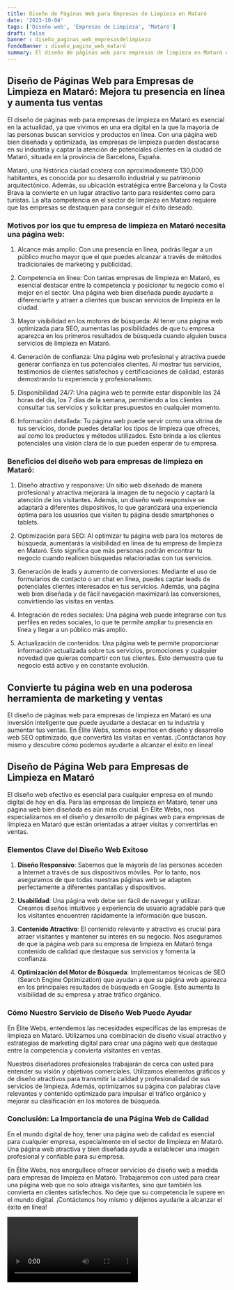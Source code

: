 ```yaml
---
title: Diseño de Páginas Web para Empresas de Limpieza en Mataró
date: '2023-10-04'
tags: ['Diseño web', 'Empresas de Limpieza', 'Mataró']
draft: false
banner : diseño_paginas_web_empresasdelimpieza
fondoBanner : diseño_pagina_web_mataró
summary: El diseño de páginas web para empresas de limpieza en Mataró es esencial en la actualidad, ya que vivimos en una era digital en la que la mayoría de las personas buscan servicios y productos en línea. Con una página web bien diseñada y optimizada, las empresas de limpieza pueden destacarse en su industria y captar la atención de potenciales clientes en la ciudad de Mataró, situada en la provincia de Barcelona, España.
---
```


## Diseño de Páginas Web para Empresas de Limpieza en Mataró: Mejora tu presencia en línea y aumenta tus ventas

El diseño de páginas web para empresas de limpieza en Mataró es esencial en la actualidad, ya que vivimos en una era digital en la que la mayoría de las personas buscan servicios y productos en línea. Con una página web bien diseñada y optimizada, las empresas de limpieza pueden destacarse en su industria y captar la atención de potenciales clientes en la ciudad de Mataró, situada en la provincia de Barcelona, España.

Mataró, una histórica ciudad costera con aproximadamente 130,000 habitantes, es conocida por su desarrollo industrial y su patrimonio arquitectónico. Además, su ubicación estratégica entre Barcelona y la Costa Brava la convierte en un lugar atractivo tanto para residentes como para turistas. La alta competencia en el sector de limpieza en Mataró requiere que las empresas se destaquen para conseguir el éxito deseado.

### Motivos por los que tu empresa de limpieza en Mataró necesita una página web:

1. Alcance más amplio: Con una presencia en línea, podrás llegar a un público mucho mayor que el que puedes alcanzar a través de métodos tradicionales de marketing y publicidad.

2. Competencia en línea: Con tantas empresas de limpieza en Mataró, es esencial destacar entre la competencia y posicionar tu negocio como el mejor en el sector. Una página web bien diseñada puede ayudarte a diferenciarte y atraer a clientes que buscan servicios de limpieza en la ciudad.

3. Mayor visibilidad en los motores de búsqueda: Al tener una página web optimizada para SEO, aumentas las posibilidades de que tu empresa aparezca en los primeros resultados de búsqueda cuando alguien busca servicios de limpieza en Mataró.

4. Generación de confianza: Una página web profesional y atractiva puede generar confianza en tus potenciales clientes. Al mostrar tus servicios, testimonios de clientes satisfechos y certificaciones de calidad, estarás demostrando tu experiencia y profesionalismo.

5. Disponibilidad 24/7: Una página web te permite estar disponible las 24 horas del día, los 7 días de la semana, permitiendo a los clientes consultar tus servicios y solicitar presupuestos en cualquier momento.

6. Información detallada: Tu página web puede servir como una vitrina de tus servicios, donde puedes detallar los tipos de limpieza que ofreces, así como los productos y métodos utilizados. Esto brinda a los clientes potenciales una visión clara de lo que pueden esperar de tu empresa.

### Beneficios del diseño web para empresas de limpieza en Mataró:

1. Diseño atractivo y responsive: Un sitio web diseñado de manera profesional y atractiva mejorará la imagen de tu negocio y captará la atención de los visitantes. Además, un diseño web responsive se adaptará a diferentes dispositivos, lo que garantizará una experiencia óptima para los usuarios que visiten tu página desde smartphones o tablets.

2. Optimización para SEO: Al optimizar tu página web para los motores de búsqueda, aumentarás la visibilidad en línea de tu empresa de limpieza en Mataró. Esto significa que más personas podrán encontrar tu negocio cuando realicen búsquedas relacionadas con tus servicios.

3. Generación de leads y aumento de conversiones: Mediante el uso de formularios de contacto o un chat en línea, puedes captar leads de potenciales clientes interesados en tus servicios. Además, una página web bien diseñada y de fácil navegación maximizará las conversiones, convirtiendo las visitas en ventas.

4. Integración de redes sociales: Una página web puede integrarse con tus perfiles en redes sociales, lo que te permite ampliar tu presencia en línea y llegar a un público más amplio.

5. Actualización de contenidos: Una página web te permite proporcionar información actualizada sobre tus servicios, promociones y cualquier novedad que quieras compartir con tus clientes. Esto demuestra que tu negocio está activo y en constante evolución.

## Convierte tu página web en una poderosa herramienta de marketing y ventas

El diseño de páginas web para empresas de limpieza en Mataró es una inversión inteligente que puede ayudarte a destacar en tu industria y aumentar tus ventas. En Élite Webs, somos expertos en diseño y desarrollo web SEO optimizado, que convertirá las visitas en ventas. ¡Contáctanos hoy mismo y descubre cómo podemos ayudarte a alcanzar el éxito en línea!

<GifSeo />

<Cta />

## Diseño de Página Web para Empresas de Limpieza en Mataró

El diseño web efectivo es esencial para cualquier empresa en el mundo digital de hoy en día. Para las empresas de limpieza en Mataró, tener una página web bien diseñada es aún más crucial. En Élite Webs, nos especializamos en el diseño y desarrollo de páginas web para empresas de limpieza en Mataró que están orientadas a atraer visitas y convertirlas en ventas.

### Elementos Clave del Diseño Web Exitoso

1. **Diseño Responsivo**: Sabemos que la mayoría de las personas acceden a Internet a través de sus dispositivos móviles. Por lo tanto, nos aseguramos de que todas nuestras páginas web se adapten perfectamente a diferentes pantallas y dispositivos.

2. **Usabilidad**: Una página web debe ser fácil de navegar y utilizar. Creamos diseños intuitivos y experiencia de usuario agradable para que los visitantes encuentren rápidamente la información que buscan.

3. **Contenido Atractivo**: El contenido relevante y atractivo es crucial para atraer visitantes y mantener su interés en su negocio. Nos aseguramos de que la página web para su empresa de limpieza en Mataró tenga contenido de calidad que destaque sus servicios y fomenta la confianza.

4. **Optimización del Motor de Búsqueda**: Implementamos técnicas de SEO (Search Engine Optimization) que ayudan a que su página web aparezca en los principales resultados de búsqueda en Google. Esto aumenta la visibilidad de su empresa y atrae tráfico orgánico.

### Cómo Nuestro Servicio de Diseño Web Puede Ayudar

En Élite Webs, entendemos las necesidades específicas de las empresas de limpieza en Mataró. Utilizamos una combinación de diseño visual atractivo y estrategias de marketing digital para crear una página web que destaque entre la competencia y convierta visitantes en ventas.

Nuestros diseñadores profesionales trabajarán de cerca con usted para entender su visión y objetivos comerciales. Utilizamos elementos gráficos y de diseño atractivos para transmitir la calidad y profesionalidad de sus servicios de limpieza. Además, optimizamos su página con palabras clave relevantes y contenido optimizado para impulsar el tráfico orgánico y mejorar su clasificación en los motores de búsqueda.

### Conclusión: La Importancia de una Página Web de Calidad

En el mundo digital de hoy, tener una página web de calidad es esencial para cualquier empresa, especialmente en el sector de limpieza en Mataró. Una página web atractiva y bien diseñada ayuda a establecer una imagen profesional y confiable para su empresa.

En Élite Webs, nos enorgullece ofrecer servicios de diseño web a medida para empresas de limpieza en Mataró. Trabajaremos con usted para crear una página web que no solo atraiga visitantes, sino que también los convierta en clientes satisfechos. No deje que su competencia le supere en el mundo digital. ¡Contáctenos hoy mismo y déjenos ayudarle a alcanzar el éxito en línea!

<Video />

<CtaBot job='Empresas de Limpieza' city='Mataró'/>

<Gmaps query='Mataró+españa+maps' />